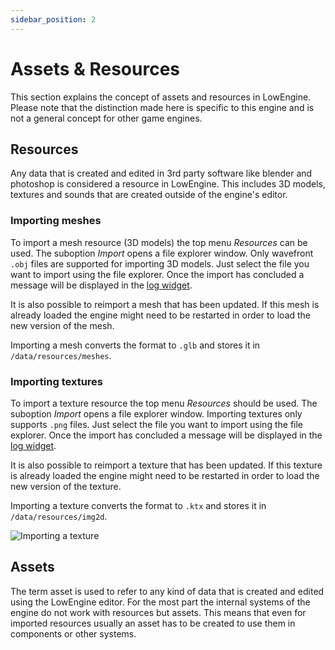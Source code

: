 ```yaml
---
sidebar_position: 2
---
```



# Assets & Resources

This section explains the concept of assets and resources in LowEngine.
Please note that the distinction made here is specific to this engine and is not a general concept for other game engines.

## Resources

Any data that is created and edited in 3rd party software like blender and photoshop is considered a resource in LowEngine.
This includes 3D models, textures and sounds that are created outside of the engine's editor.

### Importing meshes

To import a mesh resource (3D models) the top menu _Resources_ can be used.
The suboption _Import_ opens a file explorer window.
Only wavefront `.obj` files are supported for importing 3D models.
Just select the file you want to import using the file explorer.
Once the import has concluded a message will be displayed in the [log widget](../widgets/logwidget).

It is also possible to reimport a mesh that has been updated.
If this mesh is already loaded the engine might need to be restarted in order to load the new version of the mesh.

Importing a mesh converts the format to `.glb` and stores it in `/data/resources/meshes`.

### Importing textures

To import a texture resource the top menu _Resources_ should be used.
The suboption _Import_ opens a file explorer window.
Importing textures only supports `.png` files.
Just select the file you want to import using the file explorer.
Once the import has concluded a message will be displayed in the [log widget](../widgets/logwidget).

It is also possible to reimport a texture that has been updated.
If this texture is already loaded the engine might need to be restarted in order to load the new version of the texture.

Importing a texture converts the format to `.ktx` and stores it in `/data/resources/img2d`.

![Importing a texture](../media/gif/import_texture.gif)

## Assets

The term asset is used to refer to any kind of data that is created and edited using the LowEngine editor.
For the most part the internal systems of the engine do not work with resources but assets.
This means that even for imported resources usually an asset has to be created to use them in components or other systems.